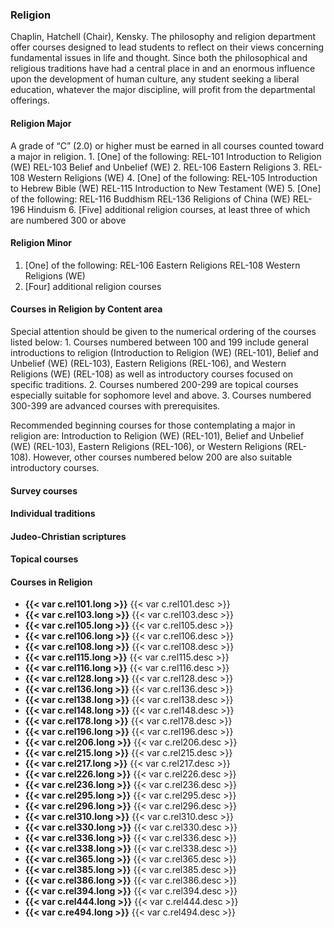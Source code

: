### Religion
Chaplin, Hatchell (Chair), Kensky. 
The philosophy and religion department offer courses designed to lead students to reflect on their views concerning fundamental issues in life and thought. Since both the philosophical and religious traditions have had a central place in and an enormous influence upon the development of human culture, any student seeking a liberal education, whatever the major discipline, will profit from the departmental offerings. 

#### Religion Major
A grade of “C” (2.0) or higher must be earned in all courses counted toward a major in religion. 
1. [One] of the following: 
   REL-101 Introduction to Religion (WE)
   REL-103 Belief and Unbelief (WE)
2. REL-106 Eastern Religions 
3. REL-108 Western Religions (WE)
4. [One] of the following: 
   REL-105 Introduction to Hebrew Bible (WE)
   REL-115 Introduction to New Testament (WE)
5. [One] of the following: 
   REL-116 Buddhism
   REL-136 Religions of China (WE)
   REL-196 Hinduism
6. [Five] additional religion courses, at least three of which are numbered 300 or above 

#### Religion Minor
1. [One] of the following: 
   REL-106 Eastern Religions 
   REL-108 Western Religions (WE)
2. [Four] additional religion courses 

#### Courses in Religion by Content area 
Special attention should be given to the numerical ordering of the courses listed below: 
1. Courses numbered between 100 and 199 include general introductions to religion (Introduction to Religion (WE) (REL-101), Belief and Unbelief (WE) (REL-103), Eastern Religions (REL-106), and Western Religions (WE) (REL-108) as well as introductory courses focused on specific traditions.
2. Courses numbered 200-299 are topical courses especially suitable for sophomore level and above.
3. Courses numbered 300-399 are advanced courses with prerequisites. 

Recommended beginning courses for those contemplating a major in religion are: Introduction to Religion (WE) (REL-101), Belief and Unbelief (WE) (REL-103), Eastern Religions (REL-106), or Western Religions (REL-108). However, other courses numbered below 200 are also suitable introductory courses.

#### Survey courses
#### Individual traditions 
#### Judeo-Christian scriptures 
#### Topical courses 
 
#### Courses in Religion
- **{{< var c.rel101.long >}}**
  {{< var c.rel101.desc >}}  
- **{{< var c.rel103.long >}}**
  {{< var c.rel103.desc >}}
- **{{< var c.rel105.long >}}**
  {{< var c.rel105.desc >}}  
- **{{< var c.rel106.long >}}**
  {{< var c.rel106.desc >}}
- **{{< var c.rel108.long >}}**
  {{< var c.rel108.desc >}}  
- **{{< var c.rel115.long >}}**
  {{< var c.rel115.desc >}}
- **{{< var c.rel116.long >}}**
  {{< var c.rel116.desc >}}
- **{{< var c.rel128.long >}}**
  {{< var c.rel128.desc >}}
- **{{< var c.rel136.long >}}**
  {{< var c.rel136.desc >}}  
- **{{< var c.rel138.long >}}**
  {{< var c.rel138.desc >}}
- **{{< var c.rel148.long >}}**
  {{< var c.rel148.desc >}}  
- **{{< var c.rel178.long >}}**
  {{< var c.rel178.desc >}}
- **{{< var c.rel196.long >}}**
  {{< var c.rel196.desc >}}
- **{{< var c.rel206.long >}}**
  {{< var c.rel206.desc >}}
- **{{< var c.rel215.long >}}**
  {{< var c.rel215.desc >}}  
- **{{< var c.rel217.long >}}**
  {{< var c.rel217.desc >}}
- **{{< var c.rel226.long >}}**
  {{< var c.rel226.desc >}}  
- **{{< var c.rel236.long >}}**
  {{< var c.rel236.desc >}}
- **{{< var c.rel295.long >}}**
  {{< var c.rel295.desc >}}
- **{{< var c.rel296.long >}}**
  {{< var c.rel296.desc >}}
- **{{< var c.rel310.long >}}**
  {{< var c.rel310.desc >}}
- **{{< var c.rel330.long >}}**
  {{< var c.rel330.desc >}}
- **{{< var c.rel336.long >}}**
  {{< var c.rel336.desc >}}
- **{{< var c.rel338.long >}}**
  {{< var c.rel338.desc >}}
- **{{< var c.rel365.long >}}**
  {{< var c.rel365.desc >}}
- **{{< var c.rel385.long >}}**
  {{< var c.rel385.desc >}}  
- **{{< var c.rel386.long >}}**
  {{< var c.rel386.desc >}}
- **{{< var c.rel394.long >}}**
  {{< var c.rel394.desc >}}
- **{{< var c.rel444.long >}}**
  {{< var c.rel444.desc >}}
- **{{< var c.re494.long >}}**
  {{< var c.rel494.desc >}}
